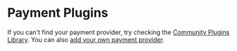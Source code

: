 
# Payment Plugins

If you can't find your payment provider, try checking the [Community Plugins Library](https://medusajs.com/plugins/?filters=Payment&categories=Payment). You can also [add your own payment provider](../../references/payment_provider/classes/payment_provider.AbstractPaymentProcessor.mdx).

<DocCardList />
